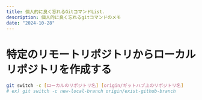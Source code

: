 ```yaml
---
title: 個人的に良く忘れるGitコマンドList.
description: 個人的に良く忘れるgitコマンドのメモ
date: "2024-10-28"
---
```


# 特定のリモートリポジトリからローカルリポジトリを作成する
```bash
git switch -c [ローカルのリポジトリ名] [origin/ギットハブ上のリポジトリ名]
# ex) git switch -c new-local-branch origin/exist-github-branch
```
